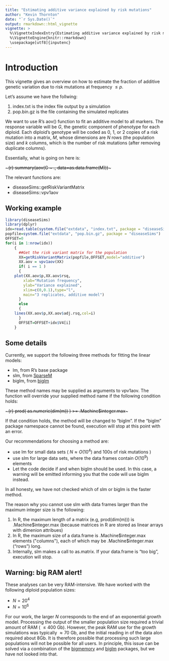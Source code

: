 ```yaml
---
title: "Estimating additive variance explained by risk mutations"
author: "Kevin Thornton"
date: "`r Sys.Date()`"
output: rmarkdown::html_vignette
vignette: >
  %\VignetteIndexEntry{Estimating additive variance explained by risk mutations}
  %\VignetteEngine{knitr::rmarkdown}
  \usepackage[utf8]{inputenc}
---
```


# Introduction

This vignette gives an overview on how to estimate the fraction of additive genetic variation due to risk mutations
at frequency $\leq p$.

Let's assume we have the follwing:

1. index.txt is the index file output by a simulation
2. pop.bin.gz is the file containing the simulated replicates

We want to use R's aov() function to fit an additive model to all markers.  The response variable will be $G$, the
genetic component of phenotype for each diploid.  Each diploid's genotype will be coded as 0, 1, or 2 copies of a risk mutation 
into a matrix, $M$, whose dimensions are $N$ rows (the population size) and $k$ columns, which is the number of risk mutations (after removing 
duplicate columns).

Essentially, what is going on here is:

~~~{r}
summary(aov(G ~ ., data=as.data.frame(M)))
~~~

The relevant functions are:

* diseaseSims::getRiskVariantMatrix
* diseaseSims::vpv1aov

## Working example

```r
library(diseaseSims)
library(dplyr)
idx=read.table(system.file("extdata", "index.txt", package = "diseaseSims"))
popfile=system.file("extdata", "pop.bin.gz", package = "diseaseSims")
OFFSET=0
for(i in 1:nrow(idx))
    {
      ##Get the risk variant matrix for the population
      XX=getRiskVariantMatrix(popfile,OFFSET,model="additive")
      XX.aov = vpv1aov(XX)
      if( i == 1 )
      {
	plot(XX.aov$p,XX.aov$rsq,
		xlab="Mutation frequency",
		ylab="Variance explained",
		xlim=c(0,0.1),type="l",
		main="3 replicates, additive model")
      }
      else
      {
	lines(XX.aov$p,XX.aov$adj.rsq,col=i)
      }
      OFFSET=OFFSET+idx$V4[i]
    }
```

## Some details

Currently, we support the following three methods for fitting the linear models:

* lm, from R's base package
* slm, from [SparseM](http://cran.r-project.org/web/packages/SparseM/index.html)
* biglm, from [biglm](http://cran.r-project.org/web/packages/biglm/index.html)

These method names may be supplied as arguments to vpv1aov.  The function will override your supplied method name if the following condition holds:

~~~{r}
prod( as.numeric(dim(m)) ) >= .Machine$integer.max
~~~

If that condition holds, the method will be changed to "biglm".  If the "biglm" package namespace cannot be found, execution will stop at this point 
with an error.

Our recommendations for choosing a method are:

* use lm for small data sets ( $N \approx O(10^4)$ and 100s of risk mutations )
* use slm for large data sets, where the data frames contain $O(10^9)$ elements
* Let the code decide if and when biglm should be used.  In this case, a warning will be emitted informing you that the code will use biglm instead.

In all honesty, we have not checked which of slm or biglm is the faster method.  

The reason why you cannot use slm with data frames larger than the maximum integer size is the following:

1. In R, the maximum length of a matrix (e.g, prod(dim(m))) is .Machine$integer.max (because matrices in R are stored as linear arrays with dimenion attribues)
2. In R, the maximum size of a data.frame is .Machine$integer.max elements ("columns"), each of which may be .Machine$integer.max ("rows") long.
3. Internally, slm makes a call to as.matrix.  If your data.frame is "too big", execution will stop.

## Warning: big RAM alert!

These analyses can be very RAM-intensive.  We have worked with the following diploid population sizes:

* $N = 20^4$
* $N = 10^6$

For our work, the larger $N$ corresponds to the end of an exponential growth model.  Processing the output of the smaller 
population size required a trivial amount of RAM ( $\leq 400$ Gb).  However, the peak RAM use for the growth simulations was typically
$\approx 70$ Gb, and the initial reading in of the data alon required about 8Gb.  It is therefore possible that processing such large populations
will not be possible for all users.  In principle, this issue can be solved via a combination of the [bigmemory](http://cran.r-project.org/web/packages/bigmemory/index.html)
and [biglm](http://cran.r-project.org/web/packages/biglm/index.html) packages, but we have not looked into that.